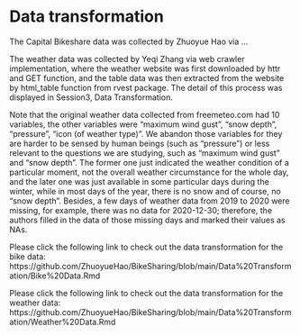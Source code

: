# Data transformation

The Capital Bikeshare data was collected by Zhuoyue Hao via …

The weather data was collected by Yeqi Zhang via web crawler implementation, where the weather website was first downloaded by httr and GET function, and the table data was then extracted from the website by html_table function from rvest package. The detail of this process was displayed in Session3, Data Transformation.

Note that the original weather data collected from freemeteo.com had 10 variables, the other variables were "maximum wind gust", "snow depth", "pressure", "icon (of weather type)". We abandon those variables for they are harder to be sensed by human beings (such as “pressure”) or less relevant to the questions we are studying, such as "maximum wind gust" and "snow depth". The former one just indicated the weather condition of a particular moment, not the overall weather circumstance for the whole day, and the later one was just available in some particular days during the winter, while in most days of the year, there is no snow and of course, no "snow depth".  Besides, a few days of weather data from 2019 to 2020 were missing, for example, there was no data for 2020-12-30; therefore, the authors filled in the data of those missing days and marked their values as NAs. 

Please click the following link to check out the data transformation for the bike data:
https://github.com/ZhuoyueHao/BikeSharing/blob/main/Data%20Transformation/Bike%20Data.Rmd

Please click the following link to check out the data transformation for the weather data:
https://github.com/ZhuoyueHao/BikeSharing/blob/main/Data%20Transformation/Weather%20Data.Rmd